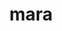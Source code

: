 ---
title: mara
description: A simple state container for Roblox
template: splash
hero:
  tagline: A simple state container for Roblox
  image:
    file: ../../assets/houston.webp
  actions:
    - text: Get started
      link: /getting-started/introduction
      icon: right-arrow
      variant: primary
---